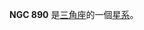 {{NGCInfoBox|NGCID=NGC 890|發現者=弗里德里希·威廉·赫歇爾|發現日期=1784年9月13日|其他編號=UGC 1823,MCG 5-6-30,ZWG 504.64|曆元=J2000.0|赤經=2時22分1秒
|赤緯=33°15'59"|星座=三角座|星體=星系|星等=11.3|表面亮度=12.9|藍等=12.3}}

'''NGC 890''' 是[[三角座|三角座]]的一個[[星系|星系]]。

{{NGCReference|890}}
{{Catalogs|NGC=890}}